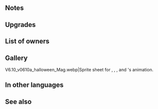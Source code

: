 {{Weapon Infobox
|tagid=SID_幽静のブレス＋
|intID=3284
|image=wep_ac063
|exclusive=0
|weaponType=Dragonstone
|cost=300
|might=14
|range=1
|effect=If foe initiates combat or foe's HP ≥ 75% at start of combat, inflicts Atk/Res-5 on foe during combat and foe cannot make a follow-up attack. If foe's Range = 2, calculates damage using the lower of foe's Def or Res.
|statModifiers=0,14,0,0,0
|required=Serenity Breath
|refinePaths=default
|refineSP=350
|refineMedals=500
|refineStones=50
|properties=
}}
==Notes==
{{IfFoeInitiates}}
{{Temporary debuffs}}
{{Prevent follow-up}}
{{LowerDefRes}}
==Upgrades==
{{Weapon Upgrade List}}
==List of owners==
{{Skill Hero List}}
==Gallery==
<gallery>
V6.10_v0610a_halloween_Mag.webp|Sprite sheet for {{St|Ghostly Lanterns}}, {{St|Moonlight Stone}}, {{St|Serenity Breath+}}, {{St|Starlight Stone}} and {{St|Surprise Breath+}}'s animation.
</gallery>
==In other languages==
{{OtherLanguages
|japanese=幽静のブレス＋
|german=Ruhiger Atem+
|spanishEU=Aliento sereno +
|spanishLA=Soplo sereno +
|french=Souffle serein +
|italian=Soffio sereno+
|chineseTW=幽靜吐息＋
|portuguese=Sopro sereno+
}}
==See also==
{{See also skills|cond=Description LIKE '%if foe initiates%inflicts Atk/%-% during combat%foe cannot make a follow-up%' AND Description NOT LIKE '%transforms%inflicts Atk/Def-4%foe cannot make a follow-up%'}}
{{Weapons Navbox}}